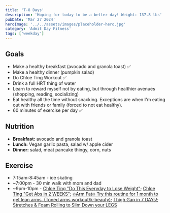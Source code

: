 ```yaml
---
title: 'T-8 Days'
description: 'Hoping for today to be a better day! Weight: 137.8 lbs'
pubDate: 'Mar 27 2024'
heroImage: '../../assets/images/placeholder-hero.jpg'
category: 'Admit Day Fitness'
tags: ['weekday']
---
```


## Goals

- Make a healthy breakfast (avocado and granola toast) ✅
- Make a healthy dinner (pumpkin salad)
- Do Chloe Ting Workout ✅
- Drink a full HRT thing of water
- Learn to reward myself not by eating, but through healthier avenues (shopping, reading, socializing)
- Eat healthy all the time without snacking. Exceptions are when I'm eating out with friends or family (forced to not eat healthy).
- 60 minutes of exercise per day ✅

## Nutrition

- **Breakfast:** avocado and granola toast
- **Lunch:** Vegan garlic pasta, salad w/ apple cider
- **Dinner:** salad, meat pancake thingy, corn, nuts

## Exercise

- 7:15am-8:45am - ice skating
- ~7:00pm - 30 min walk with mom and dad
- ~9pm-10pm - [Chloe Ting "Do This Everyday to Lose Weight"](https://www.youtube.com/watch?v=2MoGxae-zyo); [Chloe Ting "Get Abs in 2 WEEKS"](https://www.youtube.com/watch?v=2pLT-olgUJs); [🔥Arm Fat🔥 Try this routine for 1 month to get lean arms. (Toned arms workout/k-beauty)](https://www.youtube.com/watch?v=T-bVqdhqW2U); [Thigh Gap in 7 DAYs!](https://www.youtube.com/watch?v=cgLwA4_VTMc); [Stretches & Foam Rolling to Slim Down your LEGS](https://www.youtube.com/watch?v=zF7LFDfKEGY)
